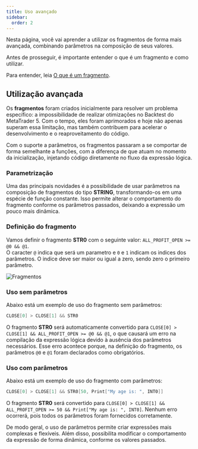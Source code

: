 ```yaml
---
title: Uso avançado
sidebar:
  order: 2
---
```



Nesta página, você vai aprender a utilizar os fragmentos de forma mais avançada, combinando parâmetros na composição de seus valores.

<Aside type="caution">

Antes de prosseguir, é importante entender o que é um fragmento e como utilizar.

Para entender, leia [O que é um fragmento](/fragments/understand/).

</Aside>

## Utilização avançada

Os **fragmentos** foram criados inicialmente para resolver um problema específico: a impossibilidade de realizar otimizações no Backtest do MetaTrader 5. Com o tempo, eles foram aprimorados e hoje não apenas superam essa limitação, mas também contribuem para acelerar o desenvolvimento e o reaproveitamento do código.

Com o suporte a parâmetros, os fragmentos passaram a se comportar de forma semelhante a funções, com a diferença de que atuam no momento da inicialização, injetando código diretamente no fluxo da expressão lógica.

### Parametrização

Uma das principais novidades é a possibilidade de usar parâmetros na composição de fragmentos do tipo **STRING**, transformando-os em uma espécie de função constante. Isso permite alterar o comportamento do fragmento conforme os parâmetros passados, deixando a expressão um pouco mais dinâmica.

### Definição do fragmento

Vamos definir o fragmento **STR0** com o seguinte valor: `ALL_PROFIT_OPEN >= @0 && @1`. <br/>
O caracter `@` indica que será um parametro e `0` e `1` indicam os indices dos parâmetros. O indice deve ser maior ou igual a zero, sendo zero o primeiro parâmetro.

<ImgFrame>![Fragmentos](@src/assets/StrParam.png)</ImgFrame>

### Uso sem parâmetros

Abaixo está um exemplo de uso do fragmento sem parâmetros:

```java
CLOSE[0] > CLOSE[1] && STR0
```

O fragmento **STR0** será automaticamente convertido para `CLOSE[0] > CLOSE[1] && ALL_PROFIT_OPEN >= @0 && @1`, o que causará um erro na compilação da expressão lógica devido à ausência dos parâmetros necessários. Esse erro acontece porque, na definição do fragmento, os parâmetros `@0` e `@1` foram declarados como obrigatórios.

### Uso com parâmetros

Abaixo está um exemplo de uso do fragmento com parâmetros:

```java
CLOSE[0] > CLOSE[1] && STR0[50, Print["My age is: ", INT0]]
```

O fragmento **STR0** será convertido para `CLOSE[0] > CLOSE[1] && ALL_PROFIT_OPEN >= 50 && Print["My age is: ", INT0]`. Nenhum erro ocorrerá, pois todos os parâmetros foram fornecidos corretamente.

De modo geral, o uso de parâmetros permite criar expressões mais complexas e flexíveis. Além disso, possibilita modificar o comportamento da expressão de forma dinâmica, conforme os valores passados.
